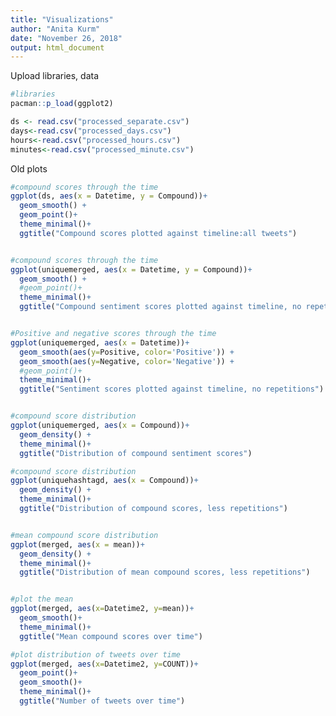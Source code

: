 ```yaml
---
title: "Visualizations"
author: "Anita Kurm"
date: "November 26, 2018"
output: html_document
---
```


Upload libraries, data
```r
#libraries
pacman::p_load(ggplot2)

ds <- read.csv("processed_separate.csv")
days<-read.csv("processed_days.csv")
hours<-read.csv("processed_hours.csv")
minutes<-read.csv("processed_minute.csv")
```


Old plots

```r
#compound scores through the time
ggplot(ds, aes(x = Datetime, y = Compound))+
  geom_smooth() +
  geom_point()+
  theme_minimal()+
  ggtitle("Compound scores plotted against timeline:all tweets")


#compound scores through the time
ggplot(uniquemerged, aes(x = Datetime, y = Compound))+
  geom_smooth() +
  #geom_point()+
  theme_minimal()+
  ggtitle("Compound sentiment scores plotted against timeline, no repetitions")


#Positive and negative scores through the time
ggplot(uniquemerged, aes(x = Datetime))+
  geom_smooth(aes(y=Positive, color='Positive')) +
  geom_smooth(aes(y=Negative, color='Negative')) +
  #geom_point()+
  theme_minimal()+
  ggtitle("Sentiment scores plotted against timeline, no repetitions")


#compound score distribution
ggplot(uniquemerged, aes(x = Compound))+
  geom_density() + 
  theme_minimal()+
  ggtitle("Distribution of compound sentiment scores")

#compound score distribution
ggplot(uniquehashtagd, aes(x = Compound))+
  geom_density() + 
  theme_minimal()+
  ggtitle("Distribution of compound scores, less repetitions")


#mean compound score distribution
ggplot(merged, aes(x = mean))+
  geom_density() + 
  theme_minimal()+
  ggtitle("Distribution of mean compound scores, less repetitions")


#plot the mean
ggplot(merged, aes(x=Datetime2, y=mean))+
  geom_smooth()+
  theme_minimal()+
  ggtitle("Mean compound scores over time")

#plot distribution of tweets over time
ggplot(merged, aes(x=Datetime2, y=COUNT))+
  geom_point()+
  geom_smooth()+
  theme_minimal()+
  ggtitle("Number of tweets over time")
```

